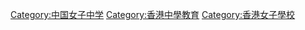 [[Category:中国女子中学|Category:中国女子中学]]
[[Category:香港中學教育|Category:香港中學教育]]
[[Category:香港女子學校|Category:香港女子學校]]